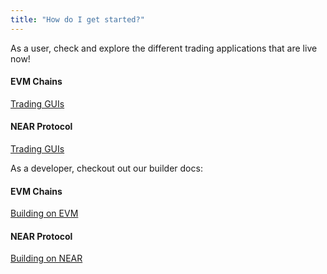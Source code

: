 ```yaml
---
title: "How do I get started?"
---
```


As a user, check and explore the different trading applications that are live now! 

#### EVM Chains

[Trading GUIs](/introduction/trade-on-orderly/brokers)

#### NEAR Protocol

[Trading GUIs](/introduction/trade-on-orderly/brokers)

As a developer, checkout out our builder docs:

#### EVM Chains

[Building on EVM](/build-on-omnichain/building-on-evm)

#### NEAR Protocol

[Building on NEAR](/build-on-near/building-on-near)